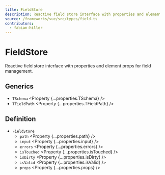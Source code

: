 ```yaml
---
title: FieldStore
description: Reactive field store interface with properties and element props.
source: /frameworks/vue/src/types/field.ts
contributors:
  - fabian-hiller
---
```



# FieldStore

Reactive field store interface with properties and element props for field management.

## Generics

- `TSchema` <Property {...properties.TSchema} />
- `TFieldPath` <Property {...properties.TFieldPath} />

## Definition

- `FieldStore`
  - `path` <Property {...properties.path} />
  - `input` <Property {...properties.input} />
  - `errors` <Property {...properties.errors} />
  - `isTouched` <Property {...properties.isTouched} />
  - `isDirty` <Property {...properties.isDirty} />
  - `isValid` <Property {...properties.isValid} />
  - `props` <Property {...properties.props} />
